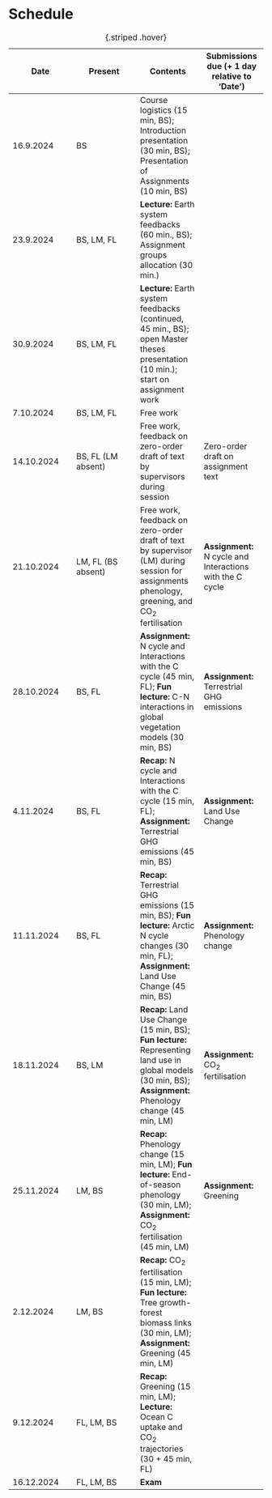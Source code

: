 # Schedule {#sec-plan}

| Date | Present | Contents | Submissions due (+ 1 day relative to ‘Date’) |
| --- | --- | --- | --- |
| 16.9.2024 | BS | Course logistics (15 min, BS); Introduction presentation (30 min, BS); Presentation of Assignments (10 min, BS) |  |
| 23.9.2024 | BS, LM, FL | **Lecture:** Earth system feedbacks (60 min., BS); Assignment groups allocation (30 min.) |  |
| 30.9.2024 | BS, LM, FL | **Lecture:** Earth system feedbacks (continued, 45 min., BS); open Master theses presentation (10 min.); start on assignment work |  |
| 7.10.2024 | BS, LM, FL | Free work | |
| 14.10.2024 | BS, FL (LM absent) | Free work, feedback on zero-order draft of text by supervisors during session | Zero-order draft on assignment text |
| 21.10.2024 | LM, FL (BS absent) | Free work, feedback on zero-order draft of text by supervisor (LM) during session for assignments phenology, greening, and CO~2~ fertilisation | **Assignment:** N cycle and Interactions with the C cycle |
| 28.10.2024 | BS, FL | **Assignment:** N cycle and Interactions with the C cycle (45 min, FL); **Fun lecture:** C-N interactions in global vegetation models (30 min, BS) | **Assignment:** Terrestrial GHG emissions |
| 4.11.2024 | BS, FL | **Recap:** N cycle and Interactions with the C cycle (15 min, FL); **Assignment:** Terrestrial GHG emissions (45 min, BS) | **Assignment:** Land Use Change |
| 11.11.2024 | BS, FL | **Recap:** Terrestrial GHG emissions (15 min, BS); **Fun lecture:** Arctic N cycle changes (30 min, FL); **Assignment:** Land Use Change (45 min, BS) | **Assignment:** Phenology change |
| 18.11.2024 | BS, LM | **Recap:** Land Use Change (15 min, BS); **Fun lecture:** Representing land use in global models (30 min, BS); **Assignment:** Phenology change (45 min, LM) | **Assignment:** CO~2~ fertilisation |
| 25.11.2024 | LM, BS | **Recap:** Phenology change (15 min, LM); **Fun lecture:** End-of-season phenology (30 min, LM); **Assignment:** CO~2~ fertilisation (45 min, LM) | **Assignment:** Greening |
| 2.12.2024 | LM, BS | **Recap:** CO~2~ fertilisation (15 min, LM); **Fun lecture:** Tree growth-forest biomass links (30 min, LM); **Assignment:** Greening (45 min, LM) |  |
| 9.12.2024 | FL, LM, BS | **Recap:** Greening (15 min, LM); **Lecture:** Ocean C uptake and CO~2~ trajectories (30  + 45 min, FL) |  |
| 16.12.2024 | FL, LM, BS | **Exam** |  |

: {.striped .hover}

